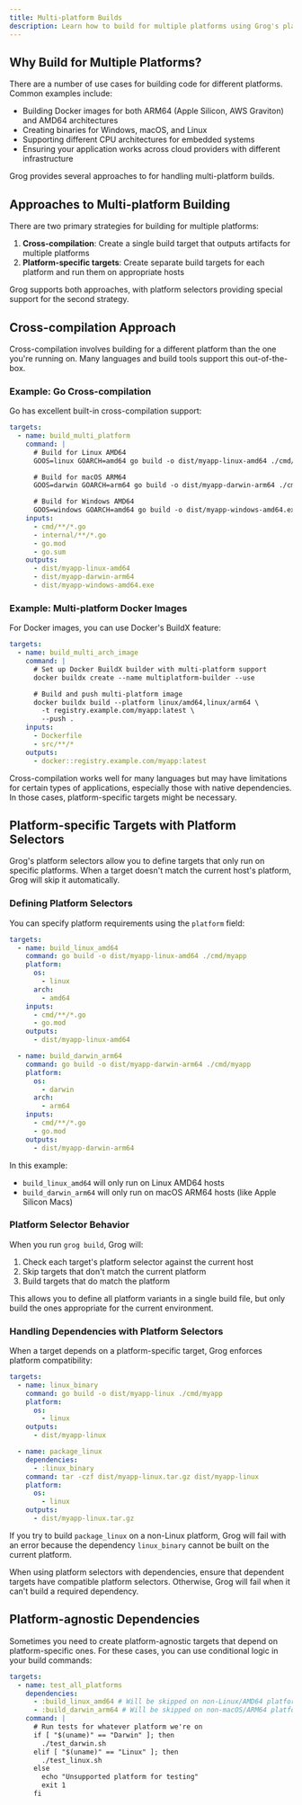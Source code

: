 ```yaml
---
title: Multi-platform Builds
description: Learn how to build for multiple platforms using Grog's platform selectors and cross-compilation strategies.
---
```



## Why Build for Multiple Platforms?

There are a number of use cases for building code for different platforms. Common examples include:

- Building Docker images for both ARM64 (Apple Silicon, AWS Graviton) and AMD64 architectures
- Creating binaries for Windows, macOS, and Linux
- Supporting different CPU architectures for embedded systems
- Ensuring your application works across cloud providers with different infrastructure

Grog provides several approaches to for handling multi-platform builds.

## Approaches to Multi-platform Building

There are two primary strategies for building for multiple platforms:

1. **Cross-compilation**: Create a single build target that outputs artifacts for multiple platforms
2. **Platform-specific targets**: Create separate build targets for each platform and run them on appropriate hosts

Grog supports both approaches, with platform selectors providing special support for the second strategy.

## Cross-compilation Approach

Cross-compilation involves building for a different platform than the one you're running on.
Many languages and build tools support this out-of-the-box.

### Example: Go Cross-compilation

Go has excellent built-in cross-compilation support:

```yaml
targets:
  - name: build_multi_platform
    command: |
      # Build for Linux AMD64
      GOOS=linux GOARCH=amd64 go build -o dist/myapp-linux-amd64 ./cmd/myapp

      # Build for macOS ARM64
      GOOS=darwin GOARCH=arm64 go build -o dist/myapp-darwin-arm64 ./cmd/myapp

      # Build for Windows AMD64
      GOOS=windows GOARCH=amd64 go build -o dist/myapp-windows-amd64.exe ./cmd/myapp
    inputs:
      - cmd/**/*.go
      - internal/**/*.go
      - go.mod
      - go.sum
    outputs:
      - dist/myapp-linux-amd64
      - dist/myapp-darwin-arm64
      - dist/myapp-windows-amd64.exe
```

### Example: Multi-platform Docker Images

For Docker images, you can use Docker's BuildX feature:

```yaml
targets:
  - name: build_multi_arch_image
    command: |
      # Set up Docker BuildX builder with multi-platform support
      docker buildx create --name multiplatform-builder --use

      # Build and push multi-platform image
      docker buildx build --platform linux/amd64,linux/arm64 \
        -t registry.example.com/myapp:latest \
        --push .
    inputs:
      - Dockerfile
      - src/**/*
    outputs:
      - docker::registry.example.com/myapp:latest
```

<Aside type="note">
  Cross-compilation works well for many languages but may have limitations for
  certain types of applications, especially those with native dependencies. In
  those cases, platform-specific targets might be necessary.
</Aside>

## Platform-specific Targets with Platform Selectors

Grog's platform selectors allow you to define targets that only run on specific platforms.
When a target doesn't match the current host's platform, Grog will skip it automatically.

### Defining Platform Selectors

You can specify platform requirements using the `platform` field:

```yaml
targets:
  - name: build_linux_amd64
    command: go build -o dist/myapp-linux-amd64 ./cmd/myapp
    platform:
      os:
        - linux
      arch:
        - amd64
    inputs:
      - cmd/**/*.go
      - go.mod
    outputs:
      - dist/myapp-linux-amd64

  - name: build_darwin_arm64
    command: go build -o dist/myapp-darwin-arm64 ./cmd/myapp
    platform:
      os:
        - darwin
      arch:
        - arm64
    inputs:
      - cmd/**/*.go
      - go.mod
    outputs:
      - dist/myapp-darwin-arm64
```

In this example:

- `build_linux_amd64` will only run on Linux AMD64 hosts
- `build_darwin_arm64` will only run on macOS ARM64 hosts (like Apple Silicon Macs)

### Platform Selector Behavior

When you run `grog build`, Grog will:

1. Check each target's platform selector against the current host
2. Skip targets that don't match the current platform
3. Build targets that do match the platform

This allows you to define all platform variants in a single build file, but only build the ones appropriate for the current environment.

### Handling Dependencies with Platform Selectors

When a target depends on a platform-specific target, Grog enforces platform compatibility:

```yaml
targets:
  - name: linux_binary
    command: go build -o dist/myapp-linux ./cmd/myapp
    platform:
      os:
        - linux
    outputs:
      - dist/myapp-linux

  - name: package_linux
    dependencies:
      - :linux_binary
    command: tar -czf dist/myapp-linux.tar.gz dist/myapp-linux
    platform:
      os:
        - linux
    outputs:
      - dist/myapp-linux.tar.gz
```

If you try to build `package_linux` on a non-Linux platform, Grog will fail with an error because the dependency `linux_binary` cannot be built on the current platform.

<Aside type="caution">
  When using platform selectors with dependencies, ensure that dependent targets
  have compatible platform selectors. Otherwise, Grog will fail when it can't
  build a required dependency.
</Aside>

## Platform-agnostic Dependencies

Sometimes you need to create platform-agnostic targets that depend on platform-specific ones.
For these cases, you can use conditional logic in your build commands:

```yaml
targets:
  - name: test_all_platforms
    dependencies:
      - :build_linux_amd64 # Will be skipped on non-Linux/AMD64 platforms
      - :build_darwin_arm64 # Will be skipped on non-macOS/ARM64 platforms
    command: |
      # Run tests for whatever platform we're on
      if [ "$(uname)" == "Darwin" ]; then
        ./test_darwin.sh
      elif [ "$(uname)" == "Linux" ]; then
        ./test_linux.sh
      else
        echo "Unsupported platform for testing"
        exit 1
      fi
```
